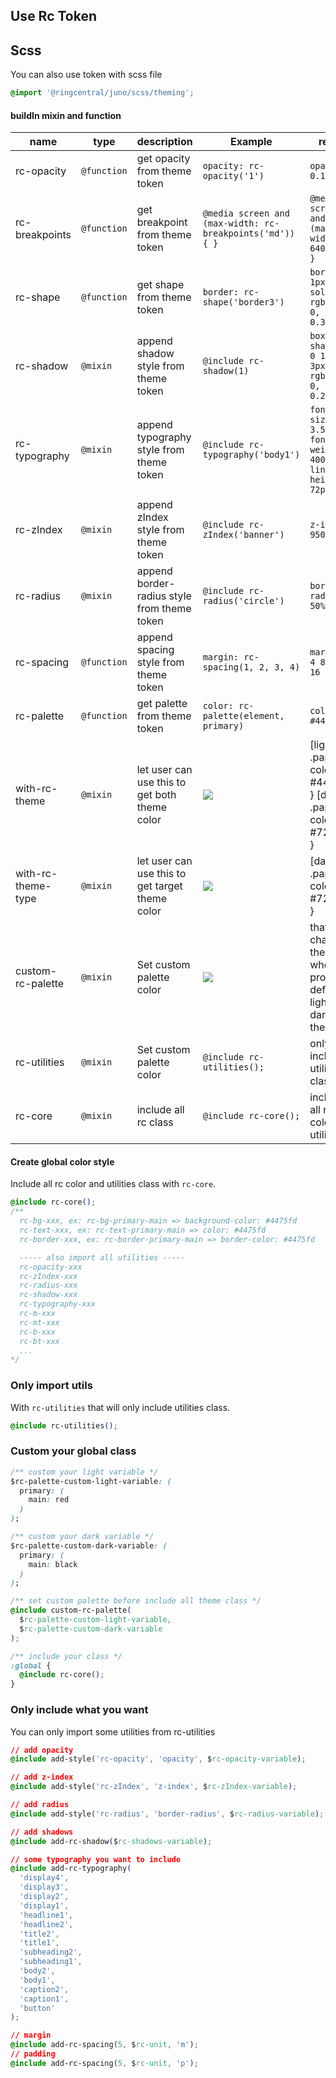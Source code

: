 
<Meta title="💅 Style system/🎨 Use Juno Token(Scss)" />

## Use Rc Token

## Scss

You can also use token with scss file

```css
@import '@ringcentral/juno/scss/theming';
```

#### buildIn mixin and function

| name               | type        | description                                     | Example                                                   | result                                                             |
| ------------------ | ----------- | ----------------------------------------------- | --------------------------------------------------------- | ------------------------------------------------------------------ |
| rc-opacity         | `@function` | get opacity from theme token                    | `opacity: rc-opacity('1')`                                | `opacity: 0.1`                                                     |
| rc-breakpoints     | `@function` | get breakpoint from theme token                 | `@media screen and (max-width: rc-breakpoints('md')) { }` | `@media screen and (max-width: 640px) { }`                         |
| rc-shape           | `@function` | get shape from theme token                      | `border: rc-shape('border3')`                             | `border: 1px solid rgba(0, 0, 0, 0.36)`                            |
| rc-shadow          | `@mixin`    | append shadow style from theme token            | `@include rc-shadow(1)`                                   | `box-shadow: 0 1px 3px 0 rgba(0, 0, 0, 0.2);`                      |
| rc-typography      | `@mixin`    | append typography style from theme token        | `@include rc-typography('body1')`                         | `font-size: 3.5rem; font-weight: 400; line-height: 72px`           |
| rc-zIndex          | `@mixin`    | append zIndex style from theme token            | `@include rc-zIndex('banner')`                            | `z-index: 9500`                                                    |
| rc-radius          | `@mixin`    | append border-radius style from theme token     | `@include rc-radius('circle')`                            | `border-radius: 50%`                                               |
| rc-spacing         | `@function` | append spacing style from theme token           | `margin: rc-spacing(1, 2, 3, 4)`                          | `margin: 4 8 12 16`                                                |
| rc-palette         | `@function` | get palette from theme token                    | `color: rc-palette(element, primary)`                     | `color: #4475FD`                                                   |
| with-rc-theme      | `@mixin`    | let user can use this to get both theme color   | ![](./assets/with-rc-theme.png)                           | [light] .paper { color: #4475FD } [dark] .paper { color: #729AFF } |
| with-rc-theme-type | `@mixin`    | let user can use this to get target theme color | ![](./assets/with-rc-theme-type.png)                      | [dark] .paper { color: #729AFF }                                   |
| custom-rc-palette  | `@mixin`    | Set custom palette color                        | ![](./assets/custom-rc-palette.png)                       | that will change the whole project default light and dark theme    |
| rc-utilities       | `@mixin`    | Set custom palette color                        | `@include rc-utilities();`                                | only include utilities class                                       |
| rc-core            | `@mixin`    | include all rc class                            | `@include rc-core();`                                     | include all rc color and utilities                                 |

#### Create global color style

Include all rc color and utilities class with `rc-core`.

```css
@include rc-core();
/**
  rc-bg-xxx, ex: rc-bg-primary-main => background-color: #4475fd
  rc-text-xxx, ex: rc-text-primary-main => color: #4475fd
  rc-border-xxx, ex: rc-border-primary-main => border-color: #4475fd

  ----- also import all utilities -----
  rc-opacity-xxx
  rc-zIndex-xxx
  rc-radius-xxx
  rc-shadow-xxx
  rc-typography-xxx
  rc-m-xxx
  rc-mt-xxx
  rc-b-xxx
  rc-bt-xxx
  ...
*/
```

### Only import utils

With `rc-utilities` that will only include utilities class.

```css
@include rc-utilities();
```

### Custom your global class

```css
/** custom your light variable */
$rc-palette-custom-light-variable: (
  primary: (
    main: red
  )
);

/** custom your dark variable */
$rc-palette-custom-dark-variable: (
  primary: (
    main: black
  )
);

/** set custom palette before include all theme class */
@include custom-rc-palette(
  $rc-palette-custom-light-variable,
  $rc-palette-custom-dark-variable
);

/** include your class */
:global {
  @include rc-core();
}
```

### Only include what you want

You can only import some utilities from rc-utilities

```css
// add opacity
@include add-style('rc-opacity', 'opacity', $rc-opacity-variable);

// add z-index
@include add-style('rc-zIndex', 'z-index', $rc-zIndex-variable);

// add radius
@include add-style('rc-radius', 'border-radius', $rc-radius-variable);

// add shadows
@include add-rc-shadow($rc-shadows-variable);

// some typography you want to include
@include add-rc-typography(
  'display4',
  'display3',
  'display2',
  'display1',
  'headline1',
  'headline2',
  'title2',
  'title1',
  'subheading2',
  'subheading1',
  'body2',
  'body1',
  'caption2',
  'caption1',
  'button'
);

// margin
@include add-rc-spacing(5, $rc-unit, 'm');
// padding
@include add-rc-spacing(5, $rc-unit, 'p');
```
